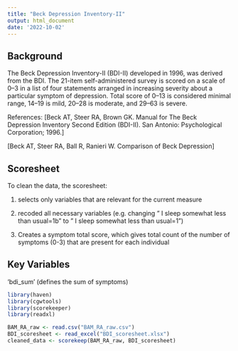```yaml
---
title: "Beck Depression Inventory-II"
output: html_document
date: '2022-10-02'
---
```

## Background
The Beck Depression Inventory-II (BDI-II) developed in 1996, was derived from the BDI. The 21-item self-administered survey is scored on a scale of 0–3 in a list of four statements arranged in increasing severity about a particular symptom of depression. Total score of 0–13 is considered minimal range, 14–19 is mild, 20–28 is moderate, and 29–63 is severe.

References:
[Beck AT, Steer RA, Brown GK. Manual for The Beck Depression Inventory Second Edition (BDI-II). San Antonio: Psychological Corporation; 1996.]

[Beck AT, Steer RA, Ball R, Ranieri W. Comparison of Beck Depression]

## Scoresheet
To clean the data, the scoresheet:

(1) selects only variables that are relevant for the current measure

(2) recoded all necessary variables (e.g. changing " I sleep somewhat less than usual=1b" to " I sleep somewhat less than usual=1")

(3) Creates a symptom total score, which gives total count of the number of symptoms (0-3) that are present for each individual

## Key Variables
'bdi_sum' (defines the sum of symptoms)

```r
library(haven)
library(cgwtools)
library(scorekeeper)
library(readxl)
```

```r
BAM_RA_raw <- read.csv("BAM_RA_raw.csv")
BDI_scoresheet <- read_excel("BDI_scoresheet.xlsx")
cleaned_data <- scorekeep(BAM_RA_raw, BDI_scoresheet)
```

